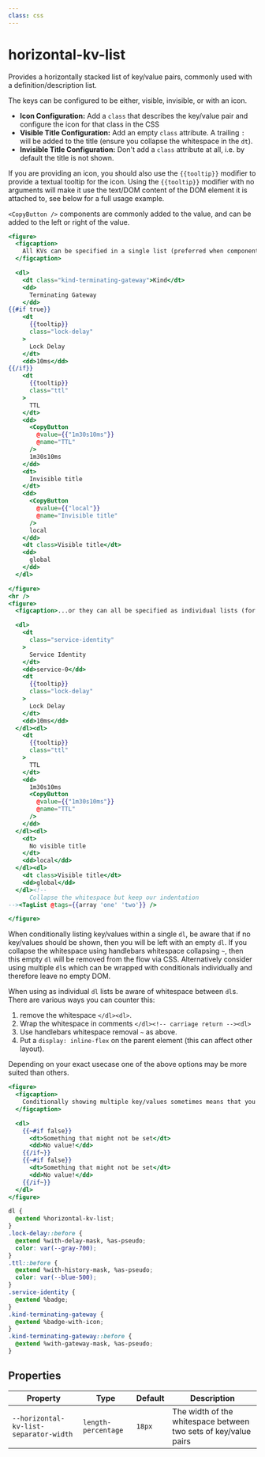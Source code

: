 ```yaml
---
class: css
---
```

# horizontal-kv-list

Provides a horizontally stacked list of key/value pairs, commonly used with a
definition/description list.

The keys can be configured to be either, visible, invisible, or with an icon.

- **Icon Configuration:** Add a `class` that describes the key/value pair and configure the icon for that class in the CSS
- **Visible Title Configuration:** Add an empty `class` attribute. A trailing `:`
  will be added to the title (ensure you collapse the whitespace in the `dt`).
- **Invisible Title Configuration:** Don't add a `class` attribute at all, i.e. by default
  the title is not shown.

If you are providing an icon, you should also use the `{{tooltip}}` modifier
to provide a textual tooltip for the icon. Using the `{{tooltip}}` modifier
with no arguments will make it use the text/DOM content of the DOM element it
is attached to, see below for a full usage example.

`<CopyButton />` components are commonly added to the value, and can be added
to the left or right of the value.

```hbs preview-template
<figure>
  <figcaption>
    All KVs can be specified in a single list (preferred when components aren't involved)
  </figcaption>

  <dl>
    <dt class="kind-terminating-gateway">Kind</dt>
    <dd>
      Terminating Gateway
    </dd>
{{#if true}}
    <dt
      {{tooltip}}
      class="lock-delay"
    >
      Lock Delay
    </dt>
    <dd>10ms</dd>
{{/if}}
    <dt
      {{tooltip}}
      class="ttl"
    >
      TTL
    </dt>
    <dd>
      <CopyButton
        @value={{"1m30s10ms"}}
        @name="TTL"
      />
      1m30s10ms
    </dd>
    <dt>
      Invisible title
    </dt>
    <dd>
      <CopyButton
        @value={{"local"}}
        @name="Invisible title"
      />
      local
    </dd>
    <dt class>Visible title</dt>
    <dd>
      global
    </dd>
  </dl>

</figure>
<hr />
<figure>
  <figcaption>...or they can all be specified as individual lists (for if you have a component that is already wrapped in a dl, such as our TagList)</figcaption>

  <dl>
    <dt
      class="service-identity"
    >
      Service Identity
    </dt>
    <dd>service-0</dd>
    <dt
      {{tooltip}}
      class="lock-delay"
    >
      Lock Delay
    </dt>
    <dd>10ms</dd>
  </dl><dl>
    <dt
      {{tooltip}}
      class="ttl"
    >
      TTL
    </dt>
    <dd>
      1m30s10ms
      <CopyButton
        @value={{"1m30s10ms"}}
        @name="TTL"
      />
    </dd>
  </dl><dl>
    <dt>
      No visible title
    </dt>
    <dd>local</dd>
  </dl><dl>
    <dt class>Visible title</dt>
    <dd>global</dd>
  </dl><!--
      Collapse the whitespace but keep our indentation
--><TagList @tags={{array 'one' 'two'}} />

</figure>
```
When conditionally listing key/values within a single `dl`, be aware that if no key/values should be shown, then you will be left with an empty `dl`. If you collapse the whitespace using handlebars whitespace collapsing `~`, then this empty `dl` will be removed from the flow via CSS. Alternatively consider using multiple `dl`s which can be wrapped with conditionals individually and therefore leave no empty DOM.

When using as individual `dl` lists be aware of whitespace between `dl`s. There are various ways you can counter this:

1. remove the whitespace `</dl><dl>`.
2. Wrap the whitespace in comments `</dl><!-- carriage return --><dl>`
3. Use handlebars whitespace removal `~` as above.
4. Put a `display: inline-flex` on the parent element (this can affect other layout).

Depending on your exact usecase one of the above options may be more suited than others.

```hbs preview-template
<figure>
  <figcaption>
    Conditionally showing multiple key/values sometimes means that you insert an empty `dl` into the DOM
  </figcaption>

  <dl>
    {{~#if false}}
      <dt>Something that might not be set</dt>
      <dd>No value!</dd>
    {{/if~}}
    {{~#if false}}
      <dt>Something that might not be set</dt>
      <dd>No value!</dd>
    {{/if~}}
  </dl>
</figure>
```


```css
dl {
  @extend %horizontal-kv-list;
}
.lock-delay::before {
  @extend %with-delay-mask, %as-pseudo;
  color: var(--gray-700);
}
.ttl::before {
  @extend %with-history-mask, %as-pseudo;
  color: var(--blue-500);
}
.service-identity {
  @extend %badge;
}
.kind-terminating-gateway {
  @extend %badge-with-icon;
}
.kind-terminating-gateway::before {
  @extend %with-gateway-mask, %as-pseudo;
}
```

## Properties

| Property | Type | Default | Description |
| --- | --- | --- | --- |
| `--horizontal-kv-list-separator-width` | `length-percentage` | `18px` | The width of the whitespace between two sets of key/value pairs |
